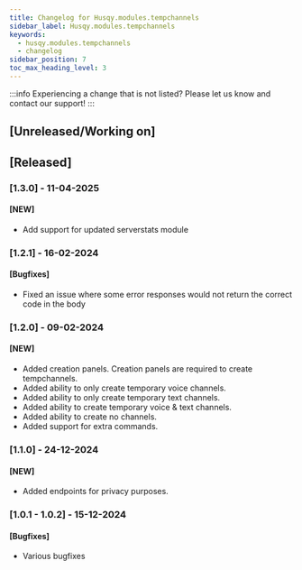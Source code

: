 ```yaml
---
title: Changelog for Husqy.modules.tempchannels
sidebar_label: Husqy.modules.tempchannels
keywords:
  - husqy.modules.tempchannels
  - changelog
sidebar_position: 7
toc_max_heading_level: 3
---
```


:::info
Experiencing a change that is not listed? Please let us know and contact our support!
:::

## [Unreleased/Working on]

## [Released]

### [1.3.0] - 11-04-2025

#### [NEW]

- Add support for updated serverstats module

### [1.2.1] - 16-02-2024

#### [Bugfixes]

- Fixed an issue where some error responses would not return the correct code in the body

### [1.2.0] - 09-02-2024

#### [NEW]

- Added creation panels. Creation panels are required to create tempchannels.
- Added ability to only create temporary voice channels.
- Added ability to only create temporary text channels.
- Added ability to create temporary voice & text channels.
- Added ability to create no channels.
- Added support for extra commands.

### [1.1.0] - 24-12-2024

#### [NEW]

- Added endpoints for privacy purposes.

### [1.0.1 - 1.0.2] - 15-12-2024

#### [Bugfixes]

- Various bugfixes
